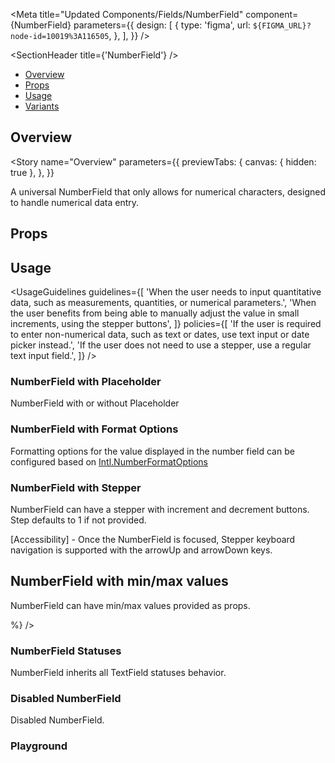 
<Meta
  title="Updated Components/Fields/NumberField"
  component={NumberField}
  parameters={{
    design: [
      {
        type: 'figma',
        url: `${FIGMA_URL}?node-id=10019%3A116505`,
      },
    ],
  }}
/>

<SectionHeader title={'NumberField'} />

- [Overview](#overview)
- [Props](#props)
- [Usage](#usage)
- [Variants](#variants)

## Overview

<Story
  name="Overview"
  parameters={{
    previewTabs: {
      canvas: { hidden: true },
    },
  }}
>
  <Overview>
    A universal NumberField that only allows for numerical characters, designed to handle numerical
    data entry.
  </Overview>
</Story>

## Props

<Props of={NumberField} />

## Usage

<UsageGuidelines
  guidelines={[
    'When the user needs to input quantitative data, such as measurements, quantities, or numerical parameters.',
    'When the user benefits from being able to manually adjust the value in small increments, using the stepper buttons',
  ]}
  policies={[
    'If the user is required to enter non-numerical data, such as text or dates, use text input or date picker instead.',
    'If the user does not need to use a stepper, use a regular text input field.',
  ]}
/>

<SubsectionHeader title="Variants" />

### NumberField with Placeholder

NumberField with or without Placeholder

<Preview>
  <Story name="NumberField with Placeholder">
    <Stack>
      <NumberField label={'NumberField'} />
      <NumberField label={'NumberField'} placeholder={'Placeholder'} />
    </Stack>
  </Story>
</Preview>

### NumberField with Format Options

Formatting options for the value displayed in the number field can be configured based on
[Intl.NumberFormatOptions](https://developer.mozilla.org/en-US/docs/Web/JavaScript/Reference/Global_Objects/Intl/NumberFormat/NumberFormat)

<Preview>
  <Story name="NumberField with Format Options">
    <Stack>
      <NumberField
        label={'NumberField'}
        formatOptions={{
          minimumFractionDigits: number('minimumFractionDigits', 2),
          maximumFractionDigits: number('maximumFractionDigits', 2),
        }}
      />
    </Stack>
  </Story>
</Preview>

### NumberField with Stepper

NumberField can have a stepper with increment and decrement buttons. Step defaults to 1 if not provided.

<Tip>
  [Accessibility] - Once the NumberField is focused, Stepper keyboard navigation is supported with
  the arrowUp and arrowDown keys.
</Tip>

<Preview>
  <Story name="NumberField with Stepper">
    <Stack>
      <NumberField label={'NumberField'} hasStepper step={number('Step', undefined)} />
    </Stack>
  </Story>
</Preview>

## NumberField with min/max values

NumberField can have min/max values provided as props.

<Preview>
  <Story name="NumberField with min/max values">
    <Stack>
      <NumberField
        label={'NumberField'}
        minValue={number('minValue', undefined)}
        maxValue={number('maxValue', undefined)}
        suffix={<div style={{ color: 'gray' }}>%</div>}
      />
    </Stack>
  </Story>
</Preview>

### NumberField Statuses

NumberField inherits all TextField statuses behavior.

<Preview>
  <Story name="NumberField Statuses">
    <Stack>
      <NumberField
        label={'Normal'}
        status={{
          type: 'normal',
          hintMessage: text('Custom Hint Message', 'Hint in Text Field'),
        }}
      />
      <NumberField
        label={'Error'}
        status={{
          type: 'error',
          hintMessage: text('Custom Error Message', 'Error in Text Field'),
        }}
      />
      <NumberField
        label={'Read-only'}
        status={{
          type: 'read-only',
          hintMessage: text('Custom Hint Message', 'Hint in Text Field'),
        }}
      />
    </Stack>
  </Story>
</Preview>

### Disabled NumberField

Disabled NumberField.

<Preview>
  <Story name="Disabled NumberField">
    <Stack>
      <NumberField
        isDisabled
        label={'NumberField'}
        status={{
          type: 'normal',
          hintMessage: 'This field is disabled',
        }}
      />
    </Stack>
  </Story>
</Preview>

### Playground

<Preview>
  <Story name="Playground" parameters={{ decorators: [withKnobs] }}>
    <Stack>
      <NumberField
        label={text('Label', 'NumberField')}
        isDisabled={boolean('isDisabled', false)}
        isRequired={boolean('isRequired', false)}
        hasStepper={boolean('hasStepper', false)}
        minValue={number('minValue', undefined)}
        maxValue={number('maxValue', undefined)}
        step={number('step', undefined)}
        formatOptions={{
          minimumFractionDigits: number('minimumFractionDigits', 2),
          maximumFractionDigits: number('maximumFractionDigits', 2),
        }}
        suffix={select('Suffix icon name', ['', ...Object.keys(iconSelector)], 'info')}
        status={{
          type: select('Status', ['error', 'normal', 'read-only'], 'normal'),
          hintMessage: text('Hint/Error message', 'Message in Number Field'),
        }}
      />
    </Stack>
  </Story>
</Preview>
